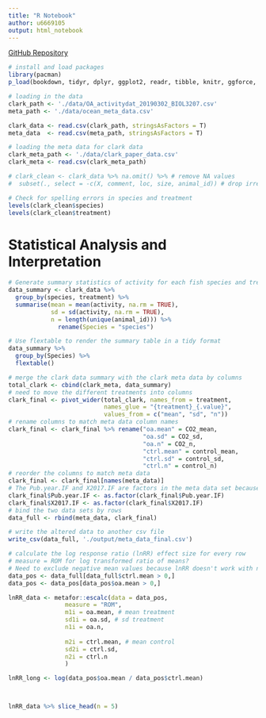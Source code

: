 ```yaml
---
title: "R Notebook"
author: u6669105
output: html_notebook
---
```


[GitHub Repository](https://github.com/JessCaley/Meta-analysis-of-Ocean-Acidification-Effects-on-Behaviour)

```r
# install and load packages
library(pacman)
p_load(bookdown, tidyr, dplyr, ggplot2, readr, tibble, knitr, ggforce, flextable, latex2exp, png, magick) 
```

```r
# loading in the data
clark_path <- './data/OA_activitydat_20190302_BIOL3207.csv'
meta_path <- './data/ocean_meta_data.csv'

clark_data <- read.csv(clark_path, stringsAsFactors = T)
meta_data  <- read.csv(meta_path, stringsAsFactors = T)

# loading the meta data for clark data
clark_meta_path <- './data/clark_paper_data.csv'
clark_meta <- read.csv(clark_meta_path)
```

```r

# clark_clean <- clark_data %>% na.omit() %>% # remove NA values 
#  subset(., select = -c(X, comment, loc, size, animal_id)) # drop irrelevant columns

# Check for spelling errors in species and treatment
levels(clark_clean$species)
levels(clark_clean$treatment)
```

# Statistical Analysis and Interpretation

```r
# Generate summary statistics of activity for each fish species and treatment in clark data
data_summary <- clark_data %>% 
  group_by(species, treatment) %>%
  summarise(mean = mean(activity, na.rm = TRUE),
            sd = sd(activity, na.rm = TRUE),
            n = length(unique(animal_id))) %>%
              rename(Species = "species")

# Use flextable to render the summary table in a tidy format
data_summary %>% 
  group_by(Species) %>%
  flextable()

```


```r
# merge the clark data summary with the clark meta data by columns
total_clark <- cbind(clark_meta, data_summary)
# need to move the different treatments into columns
clark_final <- pivot_wider(total_clark, names_from = treatment, 
                           names_glue = "{treatment}_{.value}", 
                           values_from = c("mean", "sd", "n"))
# rename columns to match meta data column names
clark_final <- clark_final %>% rename("oa.mean" = CO2_mean, 
                                      "oa.sd" = CO2_sd,
                                      "oa.n" = CO2_n,
                                      "ctrl.mean" = control_mean,
                                      "ctrl.sd" = control_sd,
                                      "ctrl.n" = control_n)
# reorder the columns to match meta data
clark_final <- clark_final[names(meta_data)]
# The Pub.year.IF and X2017.IF are factors in the meta data set because of empty entries, will convert clark into factors
clark_final$Pub.year.IF <- as.factor(clark_final$Pub.year.IF)
clark_final$X2017.IF <- as.factor(clark_final$X2017.IF)
# bind the two data sets by rows
data_full <- rbind(meta_data, clark_final)
```
```r
# write the altered data to another csv file
write_csv(data_full, './output/meta_data_final.csv')
```

```r
# calculate the log response ratio (lnRR) effect size for every row
# measure = ROM for log transformed ratio of means?
# Need to exclude negative mean values because lnRR doesn't work with negative means
data_pos <- data_full[data_full$ctrl.mean > 0,] 
data_pos <- data_pos[data_pos$oa.mean > 0,]

lnRR_data <- metafor::escalc(data = data_pos,
                measure = "ROM", 
                m1i = oa.mean, # mean treatment
                sd1i = oa.sd, # sd treatment
                n1i = oa.n, 
                
                m2i = ctrl.mean, # mean control
                sd2i = ctrl.sd,
                n2i = ctrl.n
                )

lnRR_long <- log(data_pos$oa.mean / data_pos$ctrl.mean)



lnRR_data %>% slice_head(n = 5)
```


